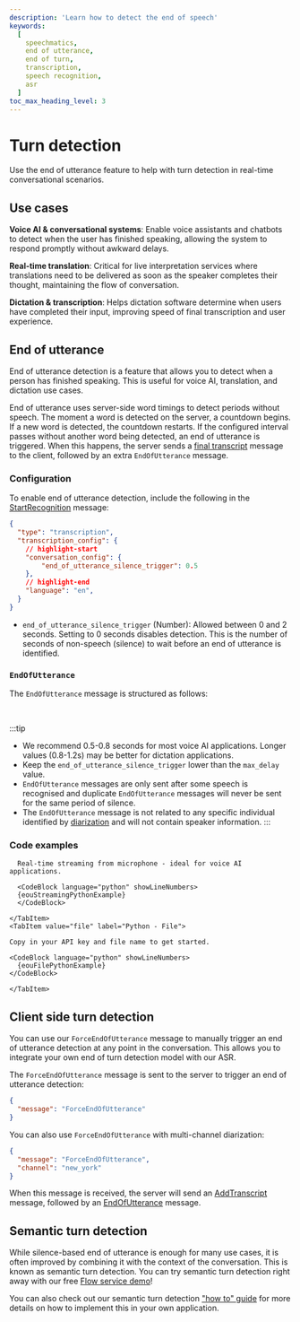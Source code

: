 ```yaml
---
description: 'Learn how to detect the end of speech'
keywords:
  [
    speechmatics,
    end of utterance,
    end of turn,
    transcription,
    speech recognition,
    asr
  ]
toc_max_heading_level: 3
---
```


# Turn detection 

Use the end of utterance feature to help with turn detection in real-time conversational scenarios.

## Use cases

**Voice AI & conversational systems**: Enable voice assistants and chatbots to detect when the user has finished speaking, allowing the system to respond promptly without awkward delays.

**Real-time translation**: Critical for live interpretation services where translations need to be delivered as soon as the speaker completes their thought, maintaining the flow of conversation.

**Dictation & transcription**: Helps dictation software determine when users have completed their input, improving speed of final transcription and user experience.


## End of utterance

End of utterance detection is a feature that allows you to detect when a person has finished speaking. This is useful for voice AI, translation, and dictation use cases.

End of utterance uses server-side word timings to detect periods without speech. The moment a word is detected on the server, a countdown begins.
If a new word is detected, the countdown restarts.
If the configured interval passes without another word being detected, an end of utterance is triggered.
When this happens, the server sends a [final transcript](/speech-to-text/realtime/quickstart#final-transcripts) message to the client, followed by an extra `EndOfUtterance` message.

### Configuration

To enable end of utterance detection, include the following in the [StartRecognition](/api-ref/realtime-transcription-websocket#startrecognition) message:

```json
{
  "type": "transcription",
  "transcription_config": {
    // highlight-start
    "conversation_config": {
        "end_of_utterance_silence_trigger": 0.5
    },
    // highlight-end
    "language": "en",
  }
}
```
* `end_of_utterance_silence_trigger` (Number): Allowed between 0 and 2 seconds. Setting to 0 seconds disables detection. This is the number of seconds of non-speech (silence) to wait before an end of utterance is identified.

### `EndOfUtterance`

The `EndOfUtterance` message is structured as follows:

<SchemaNode schema={realtimeSchema.components.schemas.EndOfUtterance} />

<br/>

:::tip
- We recommend 0.5-0.8 seconds for most voice AI applications. Longer values (0.8-1.2s) may be better for dictation applications.
- Keep the `end_of_utterance_silence_trigger` lower than the `max_delay` value.
- `EndOfUtterance` messages are only sent after some speech is recognised and duplicate `EndOfUtterance` messages will never be sent for the same period of silence. 
- The `EndOfUtterance` message is not related to any specific individual identified by [diarization](/speech-to-text/features/diarization) and will not contain speaker information.
:::

### Code examples

<Tabs groupId="eou-examples">
    <TabItem value="streaming" label="Python - Live Streaming">

      Real-time streaming from microphone - ideal for voice AI applications.

      <CodeBlock language="python" showLineNumbers>
      {eouStreamingPythonExample}
      </CodeBlock>

    </TabItem>
    <TabItem value="file" label="Python - File">

    Copy in your API key and file name to get started.

    <CodeBlock language="python" showLineNumbers>
      {eouFilePythonExample}
    </CodeBlock>

    </TabItem>
</Tabs>


## Client side turn detection

You can use our `ForceEndOfUtterance` message to manually trigger an end of utterance detection at any point in the conversation. This allows you to integrate your own end of turn detection model with our ASR.

The `ForceEndOfUtterance` message is sent to the server to trigger an end of utterance detection:

```json
{
  "message": "ForceEndOfUtterance"
}
```

You can also use `ForceEndOfUtterance` with multi-channel diarization:

```json
{
  "message": "ForceEndOfUtterance",
  "channel": "new_york"
}
```

When this message is received, the server will send an [AddTranscript](../../api-ref/realtime-transcription-websocket#addtranscript) message, followed by an [EndOfUtterance](../../api-ref/realtime-transcription-websocket#endofutterance) message.

## Semantic turn detection

While silence-based end of utterance is enough for many use cases, it is often improved by combining it with the context of the conversation. This is known as semantic turn detection. You can try semantic turn detection right away with our free [Flow service demo](https://www.speechmatics.com/flow)! 

You can also check out our semantic turn detection ["how to" guide](https://blog.speechmatics.com/semantic-turn-detection) for more details on how to implement this in your own application.
